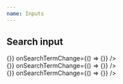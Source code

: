 ```yaml
---
name: Inputs
---
```


## Search input

<div className="components-container">
  <SearchInput
    size="sm"
    items={countries}
    placeholder="Search country"
    onSelect={() => {}}
    onSearchTermChange={() => {}}
  />
</div>

<div className="components-container">
  <SearchInput
    variant="bordered"
    size="sm"
    items={countries}
    placeholder="Search country"
    onSelect={() => {}}
    onSearchTermChange={() => {}}
  />
</div>

<Playground>
  <SearchInput
    size="sm"
    items={countries}
    placeholder="Search country"
    onSelect={() => {}}
    onSearchTermChange={() => {}}
  />
</Playground>
